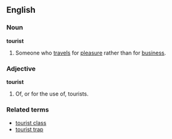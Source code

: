 ==English==
===Noun===
'''tourist'''
#Someone who [[travel]]s for [[pleasure]] rather than for [[business]].
===Adjective===
'''tourist'''
#Of, or for the use of, tourists.
===Related terms===
*[[tourist class]]
*[[tourist trap]]